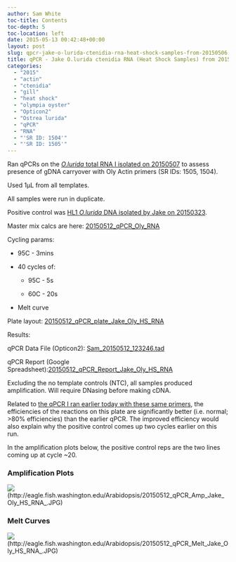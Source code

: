 ```yaml
---
author: Sam White
toc-title: Contents
toc-depth: 5
toc-location: left
date: 2015-05-13 00:42:48+00:00
layout: post
slug: qpcr-jake-o-lurida-ctenidia-rna-heat-shock-samples-from-20150506
title: qPCR - Jake O.lurida ctenidia RNA (Heat Shock Samples) from 20150506
categories:
  - "2015"
  - "actin"
  - "ctenidia"
  - "gill"
  - "heat shock"
  - "olympia oyster"
  - "Opticon2"
  - "Ostrea lurida"
  - "qPCR"
  - "RNA"
  - "'SR ID: 1504'"
  - "'SR ID: 1505'"
---
```


Ran qPCRs on the [_O.lurida_ total RNA I isolated on 20150507](../2015-05-07-rna-isolation-jakes-o-lurida-ctenidia-1hr-heat-stress-from-20150422/index.qmd) to assess presence of gDNA carryover with Oly Actin primers (SR IDs: 1505, 1504).

Used 1μL from all templates.

All samples were run in duplicate.

Positive control was [HL1 _O.lurida_ DNA isolated by Jake on 20150323](https://heareresearch.blogspot.com/2015/03/3-23-2015-ezna-dna-isolation-with-seed.html).

Master mix calcs are here: [20150512_qPCR_Oly_RNA](https://docs.google.com/spreadsheets/d/1-jUGGyD56GcA_uk07TFUEh2R0Y2e6DxeEzqdByTccJE/edit?usp=sharing)

Cycling params:




    
  * 95C - 3mins

    
  * 40 cycles of:

    
    * 95C - 5s

    
    * 60C - 20s




    
  * Melt curve





Plate layout: [20150512_qPCR_plate_Jake_Oly_HS_RNA](https://docs.google.com/spreadsheets/d/1y-UxIdNQp_27qVvgZztf8pmxg_NBADD6SgPMkEKtMSI/edit?usp=sharing)



Results:

qPCR Data File (Opticon2): [Sam_20150512_123246.tad](https://eagle.fish.washington.edu/Arabidopsis/qPCR/Opticon/Sam_20150512_123246.tad)

qPCR Report (Google Spreadsheet):[20150512_qPCR_Report_Jake_Oly_HS_RNA](https://docs.google.com/spreadsheets/d/1CqfXuDfGfDf4N-T9ILctApAna-T6262TPUc1pA8KVtE/edit?usp=sharing)

Excluding the no template controls (NTC), all samples produced amplification. Will require DNasing before making cDNA.

Related to [the qPCR I ran earlier today with these same primers](../2015-05-13-qpcr-jake-o-lurida-ctenidia-rna-control-samples-from-20150507/index.qmd), the efficiencies of the reactions on this plate are significantly better (i.e. normal; >80% efficiencies) than the earlier qPCR. The improved efficiency would also explain why the positive control comes up two cycles earlier on this run.

In the amplification plots below, the positive control reps are the two lines coming up at cycle ~20.





### Amplification Plots



![](https://eagle.fish.washington.edu/Arabidopsis/20150512_qPCR_Amp_Jake_Oly_HS_RNA_.JPG)(http://eagle.fish.washington.edu/Arabidopsis/20150512_qPCR_Amp_Jake_Oly_HS_RNA_.JPG)





### Melt Curves



![](https://eagle.fish.washington.edu/Arabidopsis/20150512_qPCR_Melt_Jake_Oly_HS_RNA_.JPG)(http://eagle.fish.washington.edu/Arabidopsis/20150512_qPCR_Melt_Jake_Oly_HS_RNA_.JPG)
